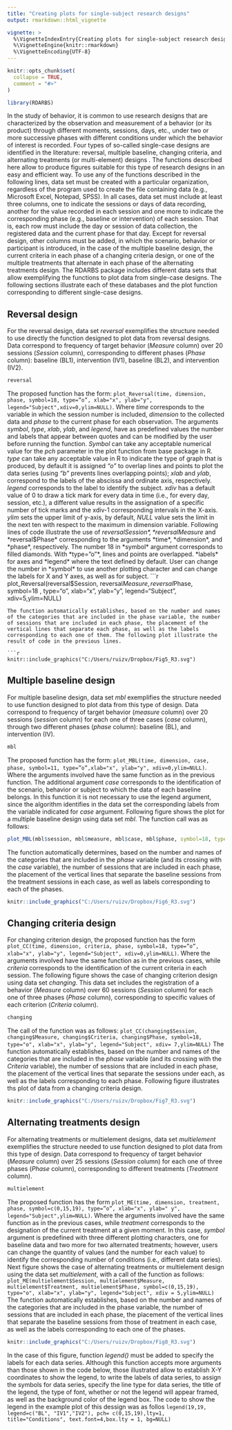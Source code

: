 ---
title: "Creating plots for single-subject research designs"
output: rmarkdown::html_vignette

vignette: >
  %\VignetteIndexEntry{Creating plots for single-subject research designs}
  %\VignetteEngine{knitr::rmarkdown}
  %\VignetteEncoding{UTF-8}
---

```{r, include = FALSE}
knitr::opts_chunk$set(
  collapse = TRUE,
  comment = "#>"
)
```

```{r setup, echo=FALSE}
library(RDARBS)
```
In the study of behavior, it is common to use research designs that are characterized by the observation and measurement of a behavior (or its product) through different moments, sessions, days, etc., under two or more successive phases with different conditions under which the behavior of interest is recorded. Four types of so-called single-case designs are identified in the literature: reversal, multiple baseline, changing criteria, and alternating treatments (or multi-element) designs .
The functions described here allow to produce figures suitable for this type of research designs in an easy and efficient way.
To use any of the functions described in the following lines, data set must be created with a particular organization, regardless of the program used to create the file containing data (e.g., Microsoft Excel, Notepad, SPSS). In all cases, data set must include at least three columns, one to indicate the sessions or days of data recording, another for the value recorded in each session and one more to indicate the corresponding phase (e.g., baseline or intervention) of each session. That is, each row must include the day or session of data collection, the registered data and the current phase for that day. Except for reversal design, other columns must be added, in which the scenario, behavior or participant is introduced, in the case of the multiple baseline design, the current criteria in each phase of a changing criteria design, or one of the multiple treatments that alternate in each phase of the alternating treatments design.
The RDARBS package includes different data sets that allow exemplifying the functions to plot data from single-case designs. The following sections illustrate each of these databases and the plot function corresponding to different single-case designs.

## Reversal design
For the reversal design, data set *reversal* exemplifies the structure needed to use directly the function designed to plot data from reversal designs. Data correspond to frequency of target behavior (*Measure* column) over 20 sessions (*Session* column), corresponding to different phases (*Phase* column): baseline (BL1), intervention (IV1), baseline (BL2), and intervention (IV2).
```{r reversal dataset,echo=TRUE,include=TRUE}
reversal
```

The proposed function has the form: `plot_Reversal(time, dimension, phase, symbol=18, type=”o”, xlab="x", ylab="y", legend="Subject",xdiv=0,ylim=NULL)`. Where *time* corresponds to the variable in which the session number is included, *dimension* to the collected data and *phase* to the current phase for each observation. The arguments *symbol*, *type*, *xlab*, *ylab*, and *legend*, have as predefined values the number and labels that appear between quotes and can be modified by the user before running the function. *Symbol* can take any acceptable numerical value for the *pch* parameter in the plot function from base package in R. *type* can take any acceptable value in R to indicate the type of graph that is produced, by default it is assigned *"o"* to overlap lines and points to plot the data series (using *“b”* prevents lines overlapping points); *xlab* and *ylab*, correspond to the labels of the abscissa and ordinate axis, respectively. *legend* corresponds to the label to identify the subject. *xdiv* has a default value of 0 to draw a tick mark for every data in time (i.e., for every day, session, etc.), a different value results in the assignation of a specific number of tick marks and the xdiv-1 corresponding intervals in the X-axis. *ylim* sets the upper limit of y-axis, by default, *NULL* value sets the limit in the next ten with respect to the maximum in dimension variable.
Following lines of code illustrate the use of *reversal$Session* , *reversal$Measure* and *reversal$Phase* corresponding to the arguments *time*, *dimension*, and *phase*, respectively. The number 18 in *symbol* argument corresponds to filled diamonds. With *type=”o”*, lines and points are overlapped. *labels* for axes and *legend* where the text defined by default. User can change the number in *symbol* to use another plotting character and can change the labels for X and Y axes, as well as for subject.
```{r reversal design, eval=FALSE, message=FALSE, include=TRUE}
plot_Reversal(reversal$Session, reversal$Measure, reversal$Phase, symbol=18 , type="o", xlab="x", ylab="y", legend="Subject", xdiv=5,ylim=NULL)
```
The function automatically establishes, based on the number and names of the categories that are included in the phase variable, the number of sessions that are included in each phase, the placement of the vertical lines that separate each phase, as well as the labels corresponding to each one of them. The following plot illustrate the result of code in the previous lines.

```{r plot_Reversal, include=TRUE, echo=FALSE}

knitr::include_graphics("C:/Users/ruizv/Dropbox/Fig5_R3.svg")
```


## Multiple baseline design
For multiple baseline design, data set *mbl* exemplifies the structure needed to use  function designed to plot data from this type of design. Data correspond to frequency of target behavior (*measure* column) over 20 sessions (*session* column) for each one of three cases (*case* column), through two different phases (*phase* column): baseline (BL), and intervention (IV).
```{r mbl dataset,echo=TRUE,include=TRUE}
mbl
```
The proposed function has the form: `plot_MBL(time, dimension, case, phase, symbol=11, type=”o”,xlab="x", ylab="y", xdiv=0,ylim=NULL)`. Where the arguments involved have the same function as in the previous function. The additional argument *case* corresponds to the identification of the scenario, behavior or subject to which the data of each baseline belongs. In this function it is not necessary to use the legend argument, since the algorithm identifies in the data set the corresponding labels from the variable indicated for *case* argument.
Following figure shows the plot for a multiple baseline design using data set *mbl*. The function call was as follows:
```{r mbl design, eval=FALSE, message=FALSE, include=TRUE}
plot_MBL(mbl$session, mbl$measure, mbl$case, mbl$phase, symbol=18, type="o", xlab="x", ylab="y", xdiv = 6,ylim=NULL)
```

The function automatically determines, based on the number and names of the categories that are included in the *phase* variable (and its crossing with the *case* variable), the number of sessions that are included in each phase, the placement of the vertical lines that separate the baseline sessions from the treatment sessions in each case, as well as labels corresponding to each of the phases.

```{r plot_mbl, include=TRUE, echo=FALSE}
knitr::include_graphics("C:/Users/ruizv/Dropbox/Fig6_R3.svg")
```

## Changing criteria design
For changing criterion design, the proposed function has the form `plot_CC(time, dimension, criteria, phase, symbol=18, type=”o”, xlab="x", ylab="y", legend="Subject", xdiv=0,ylim=NULL)`. Where the arguments involved have the same function as in the previous cases, while *criteria* corresponds to the identification of the current criteria in each session.
The following figure shows the case of changing criterion design using data set *changing*. This data set includes the registration of a behavior (*Measure* column) over 60 sessions (*Session* column) for each one of three phases (*Phase* column), corresponding to specific values of each criterion (*Criteria* column).
```{r changing criteria dataset,echo=TRUE,include=TRUE}
changing
```


The call of the function was as follows:
`plot_CC(changing$Session, changing$Measure, changing$Criteria, changing$Phase, symbol=18, type="o", xlab="x", ylab="y", legend="Subject", xdiv= 7,ylim=NULL)`
The function automatically establishes, based on the number and names of the categories that are included in the *phase* variable (and its crossing with the *Criteria* variable), the number of sessions that are included in each phase, the placement of the vertical lines that separate the sessions under each, as well as the labels corresponding to each phase. Following figure illustrates ths plot of data from a changing criteria design.

```{r plot_CC, include=TRUE, echo=FALSE}

knitr::include_graphics("C:/Users/ruizv/Dropbox/Fig7_R3.svg")
```
## Alternating treatments design
For alternating treatments or multielement designs, data set *multielement* exemplifies the structure needed to use  function designed to plot data from this type of design. Data correspond to frequency of target behavior (*Measure* column) over 25 sessions (*Session* column) for each one of three phases (*Phase* column), corresponding to different treatments (*Treatment* column).
```{r multielement dataset,echo=TRUE,include=TRUE}
multielement
```
The proposed function has the form `plot_ME(time, dimension, treatment, phase, symbol=c(0,15,19), type=”o”, xlab="x", ylab=" y", legend="Subject",ylim=NULL)`. Where the arguments involved have the same function as in the previous cases, while *treatment* corresponds to the designation of the current treatment at a given moment. In this case, *symbol* argument is predefined with three different plotting characters, one for baseline data and two more for two alternated treatments; however, users can change the quantity of values (and the number for each value) to identify the corresponding number of conditions (i.e., different data series). Next figure shows the case of alternating treatments or multielement design using the data set *multielement*, with a call of the function as follows:
`plot_ME(multielement$Session, multielement$Measure, multielement$Treatment, multielement$Phase, symbol=c(0,15,19), type="o", xlab="x", ylab="y", legend="Subject", xdiv = 5,ylim=NULL)`
The function automatically establishes, based on the number and names of the categories that are included in the phase variable, the number of sessions that are included in each phase, the placement of the vertical lines that separate the baseline sessions from those of treatment in each case, as well as the labels corresponding to each one of the phases.
```{r plot_ME, include=TRUE, echo=FALSE}

knitr::include_graphics("C:/Users/ruizv/Dropbox/Fig8_R3.svg")
```

In the case of this figure, function *legend()* must be added to specify the labels for each data series. Although this function accepts more arguments than those shown in the code below, those illustrated allow to establish X-Y coordinates to show the legend, to write the labels of data series, to assign the symbols for data series, specify the line type for data series, the title of the legend, the type of font, whether or not the legend will appear framed, as well as the background color of the legend box. The code to show the legend in the example plot of this dessign was as follos
`legend(19,19, legend=c("BL", "IV1","IV2"), pch= c(0,15,19),lty=1, title="Conditions", text.font=4,box.lty = 1, bg=NULL)`